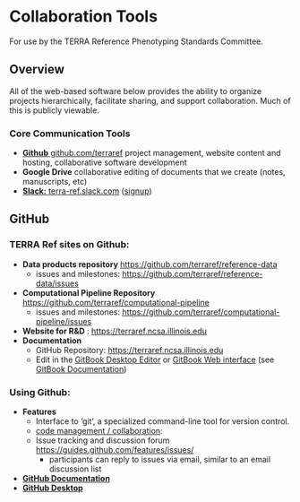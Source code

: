 # Collaboration Tools

For use by the TERRA Reference Phenotyping Standards Committee.

## Overview

All of the web-based software below provides the ability to organize projects hierarchically, facilitate sharing, and support collaboration. Much of this is publicly viewable.

### Core Communication Tools

* [**Github** github.com/terraref](https://github.com/terraref) project management, website content and hosting, collaborative software development 
* **Google Drive** collaborative editing of documents that we create \(notes, manuscripts, etc\)
* [**Slack:** terra-ref.slack.com](https://terra-ref.slack.com) \([signup](https://terraref-slack-invite.herokuapp.com/)\)

## GitHub

### TERRA Ref sites on Github:

* **Data products repository** [https://github.com/terraref/reference-data](https://github.com/terraref/reference-data)
  * issues and milestones: [https://github.com/terraref/reference-data/issues](https://github.com/terraref/reference-data/issues)
* **Computational Pipeline Repository** [https://github.com/terraref/computational-pipeline](https://github.com/terraref/computational-pipeline)
  * issues and milestones: [https://github.com/terraref/computational-pipeline/issues](https://github.com/terraref/computational-pipeline/issues)
* **Website for R&D** : [https://terraref.ncsa.illinois.edu](https://terraref.ncsa.illinois.edu)
* **Documentation** 
  * GitHub Repository: [https://terraref.ncsa.illinois.edu](https://terraref.ncsa.illinois.edu)
  * Edit in the [GitBook Desktop Editor](https://www.gitbook.com/editor) or [GitBook Web interface](https://www.gitbook.com/book/dlebauer/terraref-documentation/details) \(see [GitBook Documentation](http://toolchain.gitbook.com/)\)

### Using Github:

* **Features**
  * Interface to 'git', a specialized command-line tool for version control. 
  * [code management / collaboration](https://github.com/features):  
  * Issue tracking and discussion forum [https://guides.github.com/features/issues/](https://guides.github.com/features/issues/)
    * participants can reply to issues via email, similar to an email discussion list
* [**GitHub Documentation**](https://guides.github.com/)
* [**GitHub Desktop**](https://desktop.github.com/) 

